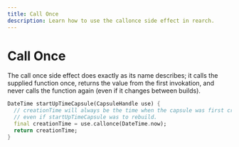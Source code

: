 ```yaml
---
title: Call Once
description: Learn how to use the callonce side effect in rearch.
---
```


# Call Once
The call once side effect does exactly as its name describes;
it calls the supplied function once, returns the value from the first invokation,
and never calls the function again (even if it changes between builds).

```dart title="Call once side effect example"
DateTime startUpTimeCapsule(CapsuleHandle use) {
  // creationTime will always be the time when the capsule was first created,
  // even if startUpTimeCapsule was to rebuild.
  final creationTime = use.callonce(DateTime.now);
  return creationTime;
}
```
